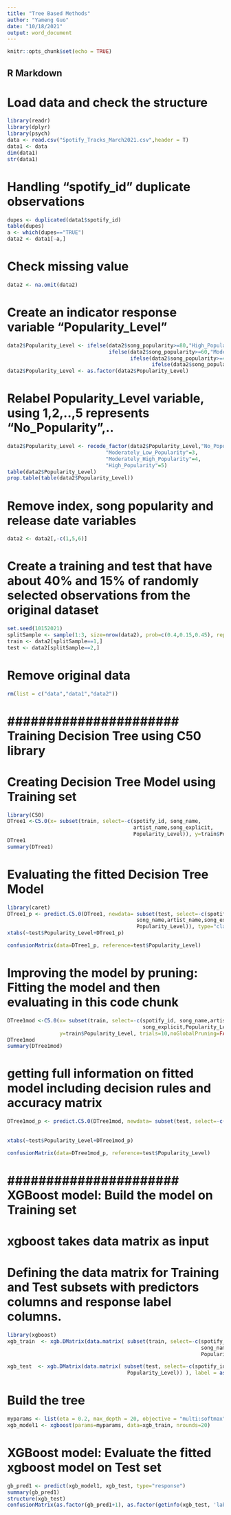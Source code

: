 ```yaml
---
title: "Tree Based Methods"
author: "Yameng Guo"
date: "10/18/2021"
output: word_document
---
```


```r
knitr::opts_chunk$set(echo = TRUE)
```

## R Markdown

# Load data and check the structure 
```r
library(readr)
library(dplyr)
library(psych)
data <- read.csv("Spotify_Tracks_March2021.csv",header = T)
data1 <- data
dim(data1)
str(data1)
```

# Handling "spotify_id" duplicate observations
```r
dupes <- duplicated(data1$spotify_id)
table(dupes)
a <- which(dupes=="TRUE")
data2 <- data1[-a,]
```

# Check missing value 
```r
data2 <- na.omit(data2)
```

# Create an indicator response variable "Popularity_Level"
```r
data2$Popularity_Level <- ifelse(data2$song_popularity>=80,"High_Popularity",
                                 ifelse(data2$song_popularity>=60,"Moderately_High_Popularity",
                                        ifelse(data2$song_popularity>=40,"Moderately_Low_Popularity",
                                               ifelse(data2$song_popularity>=20,"Low_Popularity","No_Popularity"))))
data2$Popularity_Level <- as.factor(data2$Popularity_Level)
```

# Relabel Popularity_Level variable, using 1,2,..,5 represents "No_Popularity",..
```r
data2$Popularity_Level <- recode_factor(data2$Popularity_Level,"No_Popularity"=1,"Low_Popularity"=2,
                                "Moderately_Low_Popularity"=3,
                                "Moderately_High_Popularity"=4,
                                "High_Popularity"=5)
table(data2$Popularity_Level)
prop.table(table(data2$Popularity_Level))
```

# Remove index, song popularity and release date variables
```r
data2 <- data2[,-c(1,5,6)]
```

# Create a training and test that have about 40% and 15% of randomly selected observations from the original dataset
```r
set.seed(10152021)
splitSample <- sample(1:3, size=nrow(data2), prob=c(0.4,0.15,0.45), replace = TRUE)
train <- data2[splitSample==1,]
test <- data2[splitSample==2,]
```

# Remove original data
```r
rm(list = c("data","data1","data2"))
```


# ###################### Training Decision Tree using C50 library #######################
# Creating Decision Tree Model using Training set
```r
library(C50)
DTree1 <-C5.0(x= subset(train, select=-c(spotify_id, song_name,
                                         artist_name,song_explicit,
                                         Popularity_Level)), y=train$Popularity_Level)
DTree1
summary(DTree1)
```

# Evaluating the fitted Decision Tree Model
```r
library(caret)
DTree1_p <- predict.C5.0(DTree1, newdata= subset(test, select=-c(spotify_id, 
                                          song_name,artist_name,song_explicit,
                                          Popularity_Level)), type="class")
xtabs(~test$Popularity_Level+DTree1_p)

confusionMatrix(data=DTree1_p, reference=test$Popularity_Level)
```

# Improving the model by pruning: Fitting the model and then evaluating in this code chunk
```r
DTree1mod <-C5.0(x= subset(train, select=-c(spotify_id, song_name,artist_name,
                                            song_explicit,Popularity_Level)),
                 y=train$Popularity_Level, trials=10,noGlobalPruning=FALSE)
DTree1mod
summary(DTree1mod)
```

# getting full information on fitted model including decision rules and accuracy matrix
```r
DTree1mod_p <- predict.C5.0(DTree1mod, newdata= subset(test, select=-c(spotify_id, 
                                                                       song_name,artist_name,song_explicit,
                                                                       Popularity_Level)), type="class")
xtabs(~test$Popularity_Level+DTree1mod_p)

confusionMatrix(data=DTree1mod_p, reference=test$Popularity_Level)
```

# ###################### XGBoost model: Build the model on Training set #######################
# xgboost takes data matrix as input
# Defining the data matrix for Training and Test subsets with predictors columns and response label columns.
```r
library(xgboost)
xgb_train  <- xgb.DMatrix(data.matrix( subset(train, select=-c(spotify_id, 
                                                               song_name,artist_name,song_explicit,
                                                               Popularity_Level)) ), label = as.numeric(train$Popularity_Level)-1)

xgb_test  <- xgb.DMatrix(data.matrix( subset(test, select=-c(spotify_id,                                                                    song_name,artist_name,song_explicit,
                                       Popularity_Level)) ), label = as.numeric(test$Popularity_Level)-1)

```

# Build the tree
```r
myparams <- list(eta = 0.2, max_depth = 20, objective = "multi:softmax",  eval_metric = "merror", num_class=5)
xgb_model1 <- xgboost(params=myparams, data=xgb_train, nrounds=20)
```

# XGBoost model: Evaluate the fitted xgboost model on Test set
```r
gb_pred1 <- predict(xgb_model1, xgb_test, type="response")
summary(gb_pred1)
structure(xgb_test)
confusionMatrix(as.factor(gb_pred1+1), as.factor(getinfo(xgb_test, 'label')+1))
```



